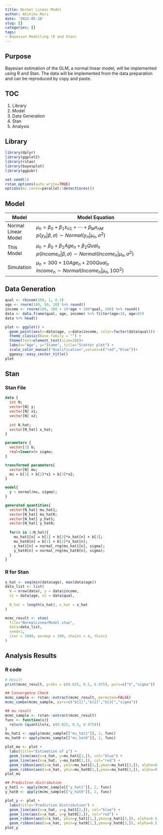 ```yaml
---
title: Normal Linear Model
author: Akihiko Mori
date: '2022-05-18'
slug: []
categories: []
tags: 
- Bayesian Modelling (R and Stan)
---
```

## Purpose
Bayesian estimation of the GLM, a normal linear model, will be implemented using R and Stan.
The data will be implemented from the data preparation and can be reproduced by copy and paste.

## TOC
1. Library
2. Model
3. Data Generation
4. Stan
5. Analysis

## Library
```r
library(dplyr)
library(ggplot2)
library(rstan)
library(bayesplot)
library(ggpubr)

set.seed(1)
rstan_options(auto_write=TRUE)
options(mc.cores=parallel::detectCores())
```

## Model
| Model | Model Equation |
|-------|----------------------------------|
| Normal Linear Model | $\mu_n=\beta_0+\beta_1x_{n1}+\cdots +\beta_{M}x_{nM}$ <br />$p\left(y_n | \beta,\sigma\right) \sim Normal\left(y_n|\mu_n,\sigma^2\right)$<br /> |
| This Model          | $\mu_n=\beta_0+\beta_1Age_n+\beta_2Qual_n$ <br />$p\left(Income_n | \beta,\sigma\right) \sim Normal\left(Income_n | \mu_n,\sigma^2\right)$<br />   |
| Simulation          |$\mu_n=300+10Age_n+200Qual_n$ <br />$Income_n \sim Normal\left(Income_n | \mu_n,100^2\right)$<br /> |

## Data Generation
```r
qual <- rbinom(100, 1, 0.3)
age <- rnorm(100, 50, 20) %>% round()
income <- rnorm(100, 300 + 10*age + 200*qual, 100) %>% round()
data <- data.frame(qual, age, income) %>% filter(age>18, age<65)
data %>% head()

plot <- ggplot() +
  geom_point(aes(x=data$age, y=data$income, color=factor(data$qual))) + 
  theme_classic(base_family = "") +
  theme(text=element_text(size=20))+
  labs(x="Age", y="Icome", title="Scatter plot") +
  scale_color_manual("Qualification",values=c("red","blue"))+
  ggeasy::easy_center_title()
plot
```

## Stan
### Stan File
```stan
data {
  int N;
  vector[N] y;
  vector[N] x1;
  vector[N] x2;
  
  int N_hat;
  vector[N_hat] x_hat;
}

parameters {
  vector[3] b;
  real<lower=0> sigma;
}

transformed parameters{
  vector[N] mu;
  mu = b[1] + b[2]*x1 + b[3]*x2;
}

model{
  y ~ normal(mu, sigma);
}

generated quantities{
  vector[N_hat] mu_hat1;
  vector[N_hat] mu_hat0;
  vector[N_hat] y_hat1;
  vector[N_hat] y_hat0;
  
  for(n in 1:N_hat){
    mu_hat1[n] = b[1] + b[2]*x_hat[n] + b[3];
    mu_hat0[n] = b[1] + b[2]*x_hat[n];
    y_hat1[n] = normal_rng(mu_hat1[n], sigma);
    y_hat0[n] = normal_rng(mu_hat0[n], sigma);
  }
}
```


### R for Stan
```r
x_hat <- seq(min(data$age), max(data$age))
data_list <- list(
  N = nrow(data), y = data$income,
  x1 = data$age, x2 = data$qual,
  
  N_hat = length(x_hat), x_hat = x_hat
)

mcmc_result <- stan(
  file="NormalLinearModel.stan",
  data=data_list,
  seed=1,
  iter = 1000, warmup = 200, chains = 4, thin=1
)
```

## Analysis Results
### R code
```r
# Result
print(mcmc_result, probs = c(0.025, 0.5, 0.975), pars=c("b","sigma"))

## Convergence Check
mcmc_sample <- rstan::extract(mcmc_result, permuted=FALSE)
mcmc_combo(mcmc_sample, pars=c("b[1]","b[2]","b[3]","sigma"))

## mu result
mcmc_sample <- rstan::extract(mcmc_result)
func <- function(x){
  return (quantile(x, c(0.025, 0.5, 0.975)))
}
mu_hat1 <- apply(mcmc_sample[["mu_hat1"]], 2, func)
mu_hat0 <- apply(mcmc_sample[["mu_hat0"]], 2, func)

plot_mu <- plot + 
  labs(title="Estimation of μ") +
  geom_line(aes(x=x_hat, y=mu_hat1[2,]), col="blue") + 
  geom_line(aes(x=x_hat, y=mu_hat0[2,]), col="red") +
  geom_ribbon(aes(x=x_hat, ymin=mu_hat1[1,],ymax=mu_hat1[3,]), alpha=0.5, fill="gray", col="blue")+
  geom_ribbon(aes(x=x_hat, ymin=mu_hat0[1,],ymax=mu_hat0[3,]), alpha=0.5, fill="gray", col="red")
plot_mu

## Prediction distribution
y_hat1 <- apply(mcmc_sample[["y_hat1"]], 2, func)
y_hat0 <- apply(mcmc_sample[["y_hat0"]], 2, func)

plot_y <- plot +
  labs(title="Prediction Distribution") +
  geom_line(aes(x=x_hat, y=y_hat1[2,]), col="blue") + 
  geom_line(aes(x=x_hat, y=y_hat0[2,]), col="red") +
  geom_ribbon(aes(x=x_hat, ymin=y_hat1[1,],ymax=y_hat1[3,]), alpha=0.5, fill="gray", col="blue")+
  geom_ribbon(aes(x=x_hat, ymin=y_hat0[1,],ymax=y_hat0[3,]), alpha=0.5, fill="gray", col="red")
plot_y
```

